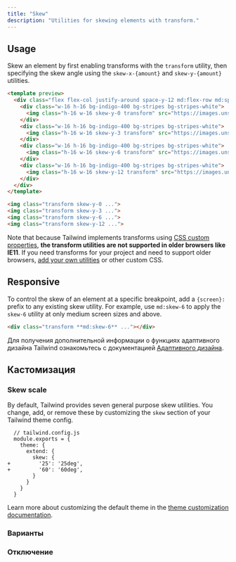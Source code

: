 ```yaml
---
title: "Skew"
description: "Utilities for skewing elements with transform."
---
```




## Usage

Skew an element by first enabling transforms with the `transform` utility, then specifying the skew angle using the `skew-x-{amount}` and `skew-y-{amount}` utilities.

```html indigo
<template preview>
  <div class="flex flex-col justify-around space-y-12 md:flex-row md:space-y-0 md:space-x-12">
    <div class="w-16 h-16 bg-indigo-400 bg-stripes bg-stripes-white">
      <img class="h-16 w-16 skew-y-0 transform" src="https://images.unsplash.com/photo-1472099645785-5658abf4ff4e?ixlib=rb-1.2.1&ixid=eyJhcHBfaWQiOjEyMDd9&auto=format&fit=facearea&facepad=2&w=256&h=256&q=80">
    </div>
    <div class="w-16 h-16 bg-indigo-400 bg-stripes bg-stripes-white">
      <img class="h-16 w-16 skew-y-3 transform" src="https://images.unsplash.com/photo-1472099645785-5658abf4ff4e?ixlib=rb-1.2.1&ixid=eyJhcHBfaWQiOjEyMDd9&auto=format&fit=facearea&facepad=2&w=256&h=256&q=80">
    </div>
    <div class="w-16 h-16 bg-indigo-400 bg-stripes bg-stripes-white">
      <img class="h-16 w-16 skew-y-6 transform" src="https://images.unsplash.com/photo-1472099645785-5658abf4ff4e?ixlib=rb-1.2.1&ixid=eyJhcHBfaWQiOjEyMDd9&auto=format&fit=facearea&facepad=2&w=256&h=256&q=80">
    </div>
    <div class="w-16 h-16 bg-indigo-400 bg-stripes bg-stripes-white">
      <img class="h-16 w-16 skew-y-12 transform" src="https://images.unsplash.com/photo-1472099645785-5658abf4ff4e?ixlib=rb-1.2.1&ixid=eyJhcHBfaWQiOjEyMDd9&auto=format&fit=facearea&facepad=2&w=256&h=256&q=80">
    </div>
  </div>
</template>

<img class="transform skew-y-0 ...">
<img class="transform skew-y-3 ...">
<img class="transform skew-y-6 ...">
<img class="transform skew-y-12 ...">
```

Note that because Tailwind implements transforms using [CSS custom properties](https://developer.mozilla.org/en-US/docs/Web/CSS/Using_CSS_custom_properties), **the transform utilities are not supported in older browsers like IE11**. If you need transforms for your project and need to support older browsers, [add your own utilities](/docs/adding-new-utilities) or other custom CSS.

## Responsive

To control the skew of an element at a specific breakpoint, add a `{screen}:` prefix to any existing skew utility. For example, use `md:skew-6` to apply the `skew-6` utility at only medium screen sizes and above.

```html
<div class="transform **md:skew-6** ..."></div>
```

Для получения дополнительной информации о функциях адаптивного дизайна Tailwind ознакомьтесь с документацией [Адаптивного дизайна](/docs/responsive-design).

## Кастомизация

### Skew scale

By default, Tailwind provides seven general purpose skew utilities. You change, add, or remove these by customizing the `skew` section of your Tailwind theme config.

```diff-js
  // tailwind.config.js
  module.exports = {
    theme: {
      extend: {
        skew: {
+         '25': '25deg',
+         '60': '60deg',
        }
      }
    }
  }
```

Learn more about customizing the default theme in the [theme customization documentation](/docs/theme#customizing-the-default-theme).

### Варианты

<Variants plugin="skew" />

### Отключение

<Disabling plugin="skew" />
